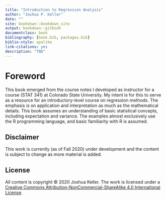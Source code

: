 ```yaml
--- 
title: "Introduction to Regression Analysis"
author: "Joshua P. Keller"
date: ""
site: bookdown::bookdown_site
output: bookdown::gitbook
documentclass: book
bibliography: [book.bib, packages.bib]
biblio-style: apalike
link-citations: yes
description: "TBD"
---
```


<!-- `r Sys.Date()` -->

# Foreword

This book emerged from the course notes I developed as instructor for a course (STAT 341) at Colorado State University. My intent is for this to serve as a resource for an introductory-level course on regression methods. The emphasis is on application and interpretation as much as the mathematical details.
 This book assumes an understanding of basic statistical concepts, including expectation and variance. The examples almost exclusively use the R programming language, and basic familiarity with R is assumed.

## Disclaimer

This work is currently (as of Fall 2020) under development and the content is subject to change as more material is added.

## License

All content is copyright &copy; 2020 Joshua Keller. The work is licensed under a <a rel="license" href="http://creativecommons.org/licenses/by-nc-sa/4.0/">Creative Commons Attribution-NonCommercial-ShareAlike 4.0 International License</a>.
